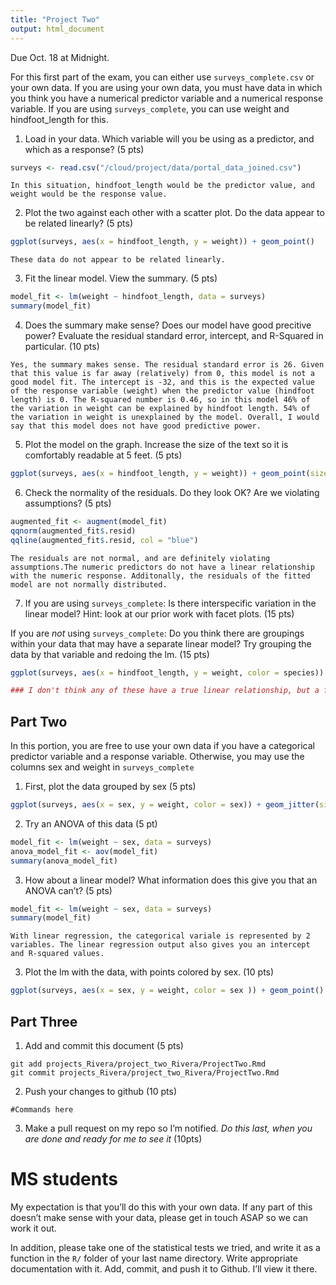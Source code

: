 ```yaml
---
title: "Project Two"
output: html_document
---
```


Due Oct. 18 at Midnight. 

For this first part of the exam, you can either use `surveys_complete.csv` or your own data. If you are using your own data, you must have data in which you think you have a numerical predictor variable and a numerical response variable. If you are using `surveys_complete`, you can use weight and hindfoot_length for this.

1) Load in your data. Which variable will you be using as a predictor, and which as a response? (5 pts)

```r
surveys <- read.csv("/cloud/project/data/portal_data_joined.csv")
```

```
In this situation, hindfoot_length would be the predictor value, and weight would be the response value.
```

2) Plot the two against each other with a scatter plot. Do the data appear to be related linearly? (5 pts)


```r
ggplot(surveys, aes(x = hindfoot_length, y = weight)) + geom_point()
```

```
These data do not appear to be related linearly.
```


3) Fit the linear model. View the summary. (5 pts)


```r
model_fit <- lm(weight ~ hindfoot_length, data = surveys)
summary(model_fit)
```

4) Does the summary make sense? Does our model have good precitive power? Evaluate the residual standard error, intercept, and R-Squared in particular.  (10 pts)


```
Yes, the summary makes sense. The residual standard error is 26. Given that this value is far away (relatively) from 0, this model is not a good model fit. The intercept is -32, and this is the expected value of the response variable (weight) when the predictor value (hindfoot length) is 0. The R-squared number is 0.46, so in this model 46% of the variation in weight can be explained by hindfoot length. 54% of the variation in weight is unexplained by the model. Overall, I would say that this model does not have good predictive power.
```


5) Plot the model on the graph. Increase the size of the text so it is comfortably readable at 5 feet. (5 pts)

```r
ggplot(surveys, aes(x = hindfoot_length, y = weight)) + geom_point(size = 0.5) + geom_smooth(method = "lm", color = "blue", size = 0.5) + labs(x = "Length of Hindfoot (mm)", y = "Weight of Animal (grams)") + theme_bw() + theme(text = element_text(size = 16))
```


6) Check the normality of the residuals. Do they look OK? Are we violating assumptions? (5 pts)

```r
augmented_fit <- augment(model_fit)
qqnorm(augmented_fit$.resid)
qqline(augmented_fit$.resid, col = "blue")
```


```
The residuals are not normal, and are definitely violating assumptions.The numeric predictors do not have a linear relationship with the numeric response. Additonally, the residuals of the fitted model are not normally distributed.
```

7) If you are using `surveys_complete`: Is there interspecific variation in the linear model? Hint: look at our prior work with facet plots. (15 pts) 

If you are *not* using  `surveys_complete`: Do you think there are groupings within your data that may have a separate linear model? Try grouping the data by that variable and redoing the lm. (15 pts)

```r
ggplot(surveys, aes(x = hindfoot_length, y = weight, color = species)) + geom_point(size = 0.5) + facet_wrap(vars(species)) + geom_smooth(method = "lm", color = "blue", size = 0.5)

### I don't think any of these have a true linear relationship, but a few species come close.
```

## Part Two

In this portion, you are free to use your own data if you have a categorical predictor variable and a response variable. Otherwise, you may use the columns sex and weight in `surveys_complete`

1) First, plot the data grouped by sex (5 pts)

```r
ggplot(surveys, aes(x = sex, y = weight, color = sex)) + geom_jitter(size = 0.5) + labs(x = "Sex", y = "Weight (grams)") + stat_summary(fun.data = "mean_se", color = "black", size = 0.2)
```

2) Try an ANOVA of this data (5 pt)

```r
model_fit <- lm(weight ~ sex, data = surveys)
anova_model_fit <- aov(model_fit)
summary(anova_model_fit)
```

3) How about a linear model? What information does this give you that an ANOVA can't? (5 pts)


```r
model_fit <- lm(weight ~ sex, data = surveys)
summary(model_fit)
```

```
With linear regression, the categorical variale is represented by 2 variables. The linear regression output also gives you an intercept and R-squared values.
```

3) Plot the lm with the data, with points colored by sex. (10 pts)


```r
ggplot(surveys, aes(x = sex, y = weight, color = sex )) + geom_point() + geom_smooth(method = "lm", color = "red", size = 0.5)
```

## Part Three


1) Add and commit this document (5 pts)

```
git add projects_Rivera/project_two_Rivera/ProjectTwo.Rmd
git commit projects_Rivera/project_two_Rivera/ProjectTwo.Rmd
```

2) Push your changes to github (10 pts)

```
#Commands here
```

3) Make a pull request on my repo so I'm notified. *Do this last, when you are done and ready for me to see it* (10pts)



# MS students

My expectation is that you'll do this with your own data. If any part of this doesn't make sense with your data, please get in touch ASAP so we can work it out.

In addition, please take one of the statistical tests we tried, and write it as a function in the `R/` folder of your last name directory. Write appropriate documentation with it. Add, commit, and push it to Github. I'll view it there.
